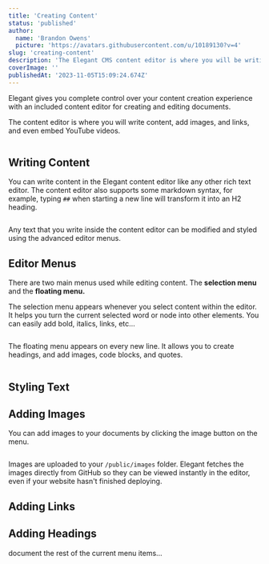 ```yaml
---
title: 'Creating Content'
status: 'published'
author:
  name: 'Brandon Owens'
  picture: 'https://avatars.githubusercontent.com/u/10189130?v=4'
slug: 'creating-content'
description: 'The Elegant CMS content editor is where you will be writing content, adding images, links, and even embedded YouTube videos. '
coverImage: ''
publishedAt: '2023-11-05T15:09:24.674Z'
---
```


Elegant gives you complete control over your content creation experience with an included content editor for creating and editing documents.

The content editor is where you will write content, add images, and links, and even embed YouTube videos.



<div class="my-8 shadow-xl"><img class="rounded-xl" src="/api/images/elegant_content_editor-U4MT.gif" alt=""></div>



## Writing Content

You can write content in the Elegant content editor like any other rich text editor. The content editor also supports some markdown syntax, for example, typing `##` when starting a new line will transform it into an H2 heading.



<div class="my-8 shadow-xl"><img class="rounded-xl" src="/api/images/elegant_content_editor_menus-Q3OD.gif" alt=""></div>



Any text that you write inside the content editor can be modified and styled using the advanced editor menus.

## Editor Menus

There are two main menus used while editing content. The **selection menu** and the **floating menu.**

The selection menu appears whenever you select content within the editor. It helps you turn the current selected word or node into other elements. You can easily add bold, italics, links, etc…



<div class="my-8 shadow-xl"><img class="rounded-xl" src="/api/images/screenshot-2023-11-06-101600-YyMD.png" alt=""></div>



The floating menu appears on every new line. It allows you to create headings, and add images, code blocks, and quotes.



<div class="my-8 shadow-xl"><img class="rounded-xl" src="/api/images/screenshot-2023-11-06-101656-A1ND.png" alt=""></div>



## Styling Text

## Adding Images

You can add images to your documents by clicking the image button on the menu.



<div class="my-8 shadow-xl"><img class="rounded-xl" src="/api/images/elegant_content_editor_adding_images_to_your_documents-k1MD.gif" alt=""></div>



Images are uploaded to your `/public/images` folder. Elegant fetches the images directly from GitHub so they can be viewed instantly in the editor, even if your website hasn't finished deploying.

## Adding Links

## Adding Headings

document the rest of the current menu items…

